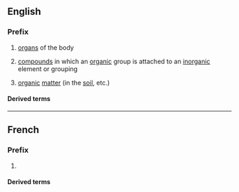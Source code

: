 {{also|organo|órgano|organò}}

==English==

===Prefix===
{{head|en|prefixes}}

# [[organ]]s of the body
# {{lb|en|chemistry|forms adjectives and nouns|sometimes hyphenated}} [[compound]]s in which an [[organic]] group is attached to an [[inorganic]] element or grouping
# [[organic]] [[matter]] (in the [[soil]], etc.)

====Derived terms====
{{prefixsee|en}}
{{der3|en|organoalkali
|organogenous
|organographical
|organolite
|{{l|en|organosiloxane}}, {{l|en|organo-siloxane}}
}}
----
==French==

===Prefix===
{{head|fr|prefix}}

# {{l|en|organo-}}

====Derived terms====
{{prefixsee|fr}}